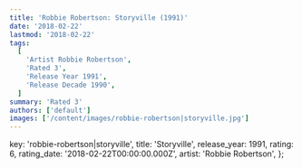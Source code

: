 ```yaml
---
title: 'Robbie Robertson: Storyville (1991)'
date: '2018-02-22'
lastmod: '2018-02-22'
tags:
  [
    'Artist Robbie Robertson',
    'Rated 3',
    'Release Year 1991',
    'Release Decade 1990',
  ]
summary: 'Rated 3'
authors: ['default']
images: ['/content/images/robbie-robertson|storyville.jpg']
---
```


  key: 'robbie-robertson|storyville',
  title: 'Storyville',
  release_year: 1991,
  rating: 6,
  rating_date: '2018-02-22T00:00:00.000Z',
  artist: 'Robbie Robertson',
};

<MusicRating data={data} />
